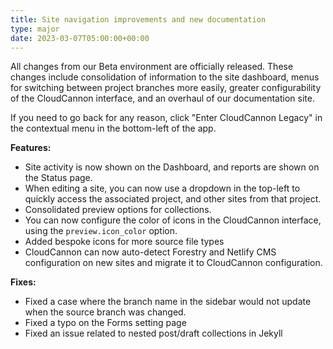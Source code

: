 ```yaml
---
title: Site navigation improvements and new documentation
type: major
date: 2023-03-07T05:00:00+00:00
---
```

All changes from our Beta environment are officially released. These changes include consolidation of information to the site dashboard, menus for switching between project branches more easily, greater configurability of the CloudCannon interface, and an overhaul of our documentation site.

If you need to go back for any reason, click "Enter CloudCannon Legacy" in the contextual menu in the bottom-left of the app. 

**Features:**

* Site activity is now shown on the Dashboard, and reports are shown on the Status page.
* When editing a site, you can now use a dropdown in the top-left to quickly access the associated project, and other sites from that project.
* Consolidated preview options for collections.
* You can now configure the color of icons in the CloudCannon interface, using the `preview.icon_color` option.
* Added bespoke icons for more source file types
* CloudCannon can now auto-detect Forestry and Netlify CMS configuration on new sites and migrate it to CloudCannon configuration.


**Fixes:**

* Fixed a case where the branch name in the sidebar would not update when the source branch was changed.
* Fixed a typo on the Forms setting page
* Fixed an issue related to nested post/draft collections in Jekyll